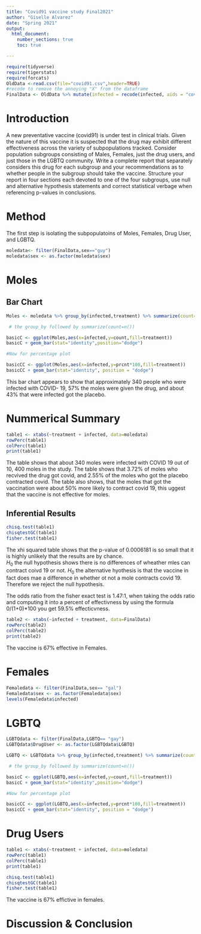 ```yaml
---
title: "Covid91 vaccine study Final2021"
author: "Giselle Alvarez"
date: "Spring 2021"
output: 
  html_document:
    number_sections: true
    toc: true

---
```


```r
require(tidyverse)
require(tigerstats)
require(forcats)
OldData <-read.csv(file="covid91.csv",header=TRUE)
#recode to remove the annoying "X" from the dataframe
FinalData <- OldData %>% mutate(infected = recode(infected, aids = "covid", none = "OK" )) %>% select(-one_of("X"))
```

# Introduction

A new  preventative vaccine (covid91) is under test in clinical trials. Given the nature of this vaccine it is suspected that the drug may exhibit different effectiveness across the variety of subpopulations tracked. Consider population subgroups consisting of Males, Females, just the drug users, and just those in the LGBTQ community. Write a complete report that separately considers this drug for each subgroup and your recommendations as to whether people in the subgroup should take the vaccine. Structure your report in four sections each devoted to one of the four subgroups, use null and alternative hypothesis statements and correct statistical verbage when referencing p-values in conclusions.
  
# Method
 
The first step is isolating the subpopulatoins of Moles, Females, Drug User, and LGBTQ.  
```r
moledata<- filter(FinalData,sex=="guy")
moledata$sex <- as.factor(moledata$sex)

```

# Moles
  
 
## Bar Chart
  

```r
Moles <- moledata %>% group_by(infected,treatment) %>% summarize(count=n()) %>% mutate(prcnt=count/sum(count))

 # the group_by followed by summarize(count=n())

basicC <- ggplot(Moles,aes(x=infected,y=count,fill=treatment))
basicC + geom_bar(stat="identity",position="dodge")

#Now for percentage plot

basicCC <- ggplot(Moles,aes(x=infected,y=prcnt*100,fill=treatment)) 
basicCC + geom_bar(stat="identity", position = "dodge")
```
  
This bar chart appears to show that approximately 340 people who were infected with COVID- 19, 57% the moles were given the drug, and about 43% that were infected got the placebo. 
  
# Nummerical Summary  

```r
table1 <- xtabs(~treatment + infected, data=moledata)
rowPerc(table1)
colPerc(table1)
print(table1)
```  
  
The table shows that about 340 moles were infected with COVID 19 out of 10, 400 moles in the study. The table shows that 3.72% of moles who recvived the drug got covid, and 2.55% of the moles who got the placebo contracted covid. The table also shows, that the moles that got the vaccination were about 50% more likely to contract covid 19, this uggest that the vaccine is not effective for moles.

## Inferential Results
  
```r
chisq.test(table1)
chisqtestGC(table1)
fisher.test(table1)
```  
  
The xhi squared table shows that the p-value of 0.0006181 is so small that it is highly unlikely that the results are by chance.  
$H_0$ the null hypothesis shows there is no differences of wheather mles can contract coivd 19 or not.
$H_0$ the alternative hyothesis is that the vaccine in fact does mae a difference in whether ot not a mole contracts covid 19. Therefore we reject the null hypothesis. 
 
The odds ratio from the fisher exact test is 1.47:1, when taking the odds ratio and computing it into a percent of effectivness by using the formula 0/(1+0)*100 you get 59.5% effecticvness. 
   
   
```r
table2 <- xtabs(~infected + treatment, data=FinalData)
rowPerc(table2)
colPerc(table2)
print(table2)
```
   
 The vaccine is 67% effective in Females.  
   
# Females

```r
Femaledata <- filter(FinalData,sex== "gal")
Femaledata$sex <- as.factor(Femaledata$sex)
levels(Femaledata$infected)
```
  
# LGBTQ
  
```r
LGBTQdata <- filter(FinalData,LGBTQ== "gay")
LGBTQdata$DrugUser <- as.factor(LGBTQdata$LGBTQ)
```   
  
```r
LGBTQ <- LGBTQdata %>% group_by(infected,treatment) %>% summarize(count=n()) %>% mutate(prcnt=count/sum(count))

 # the group_by followed by summarize(count=n())

basicC <- ggplot(LGBTQ,aes(x=infected,y=count,fill=treatment))
basicC + geom_bar(stat="identity",position="dodge")

#Now for percentage plot

basicCC <- ggplot(LGBTQ,aes(x=infected,y=prcnt*100,fill=treatment)) 
basicCC + geom_bar(stat="identity", position = "dodge")
```  
  
  
  
# Drug Users
  

  
```r
table1 <- xtabs(~treatment + infected, data=moledata)
rowPerc(table1)
colPerc(table1)
print(table1)
```    
  
```r
chisq.test(table1)
chisqtestGC(table1)
fisher.test(table1)
```    
  
The vaccine is 67% effictive in females.   
    
  
# Discussion & Conclusion
  
  
  
  
  
  
  
  

